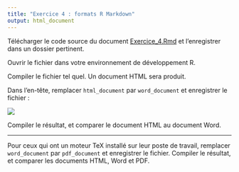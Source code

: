 ```yaml
---
title: "Exercice 4 : formats R Markdown"
output: html_document
---
```


Télécharger le code source du document
<a href="https://rawgit.com/LCULaval/OTC/gh-pages/exercices/Exercice_4.Rmd" download>Exercice_4.Rmd</a>
et l'enregistrer dans un dossier pertinent.

Ouvrir le fichier dans votre environnement de développement R.

Compiler le fichier tel quel. Un document HTML sera produit.

Dans l'en-tête, remplacer `html_document` par `word_document` et enregistrer le fichier :

![](https://rawgit.com/LCULaval/OTC/gh-pages/images/img_enonce_exercice_4_1.jpg)

Compiler le résultat, et comparer le document HTML au document Word.

************

Pour ceux qui ont un moteur TeX installé sur leur poste de travail, remplacer `word_document` par `pdf_document` et enregistrer le fichier. Compiler le résultat, et comparer les documents HTML, Word et PDF.
